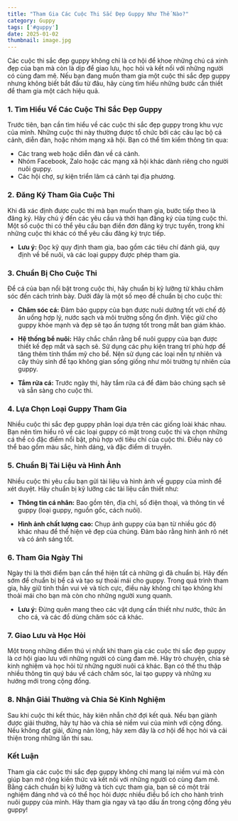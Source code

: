 ```yaml
---
title: "Tham Gia Các Cuộc Thi Sắc Đẹp Guppy Như Thế Nào?"
category: Guppy
tags: ['#guppy']
date: 2025-01-02
thumbnail: image.jpg
---
```


Các cuộc thi sắc đẹp guppy không chỉ là cơ hội để khoe những chú cá xinh đẹp của bạn mà còn là dịp để giao lưu, học hỏi và kết nối với những người có cùng đam mê. Nếu bạn đang muốn tham gia một cuộc thi sắc đẹp guppy nhưng không biết bắt đầu từ đâu, hãy cùng tìm hiểu những bước cần thiết để tham gia một cách hiệu quả.

### 1. **Tìm Hiểu Về Các Cuộc Thi Sắc Đẹp Guppy**
Trước tiên, bạn cần tìm hiểu về các cuộc thi sắc đẹp guppy trong khu vực của mình. Những cuộc thi này thường được tổ chức bởi các câu lạc bộ cá cảnh, diễn đàn, hoặc nhóm mạng xã hội. Bạn có thể tìm kiếm thông tin qua:

- Các trang web hoặc diễn đàn về cá cảnh.
- Nhóm Facebook, Zalo hoặc các mạng xã hội khác dành riêng cho người nuôi guppy.
- Các hội chợ, sự kiện triển lãm cá cảnh tại địa phương.

### 2. **Đăng Ký Tham Gia Cuộc Thi**
Khi đã xác định được cuộc thi mà bạn muốn tham gia, bước tiếp theo là đăng ký. Hãy chú ý đến các yêu cầu và thời hạn đăng ký của từng cuộc thi. Một số cuộc thi có thể yêu cầu bạn điền đơn đăng ký trực tuyến, trong khi những cuộc thi khác có thể yêu cầu đăng ký trực tiếp.

- **Lưu ý:** Đọc kỹ quy định tham gia, bao gồm các tiêu chí đánh giá, quy định về bể nuôi, và các loại guppy được phép tham gia.

### 3. **Chuẩn Bị Cho Cuộc Thi**
Để cá của bạn nổi bật trong cuộc thi, hãy chuẩn bị kỹ lưỡng từ khâu chăm sóc đến cách trình bày. Dưới đây là một số mẹo để chuẩn bị cho cuộc thi:

- **Chăm sóc cá:** Đảm bảo guppy của bạn được nuôi dưỡng tốt với chế độ ăn uống hợp lý, nước sạch và môi trường sống ổn định. Việc giữ cho guppy khỏe mạnh và đẹp sẽ tạo ấn tượng tốt trong mắt ban giám khảo.
  
- **Hệ thống bể nuôi:** Hãy chắc chắn rằng bể nuôi guppy của bạn được thiết kế đẹp mắt và sạch sẽ. Sử dụng các phụ kiện trang trí phù hợp để tăng thêm tính thẩm mỹ cho bể. Nên sử dụng các loại nền tự nhiên và cây thủy sinh để tạo không gian sống giống như môi trường tự nhiên của guppy.

- **Tắm rửa cá:** Trước ngày thi, hãy tắm rửa cá để đảm bảo chúng sạch sẽ và sẵn sàng cho cuộc thi.

### 4. **Lựa Chọn Loại Guppy Tham Gia**
Nhiều cuộc thi sắc đẹp guppy phân loại dựa trên các giống loài khác nhau. Bạn nên tìm hiểu rõ về các loại guppy có mặt trong cuộc thi và chọn những cá thể có đặc điểm nổi bật, phù hợp với tiêu chí của cuộc thi. Điều này có thể bao gồm màu sắc, hình dáng, và đặc điểm di truyền.

### 5. **Chuẩn Bị Tài Liệu và Hình Ảnh**
Nhiều cuộc thi yêu cầu bạn gửi tài liệu và hình ảnh về guppy của mình để xét duyệt. Hãy chuẩn bị kỹ lưỡng các tài liệu cần thiết như:

- **Thông tin cá nhân:** Bao gồm tên, địa chỉ, số điện thoại, và thông tin về guppy (loại guppy, nguồn gốc, cách nuôi).

- **Hình ảnh chất lượng cao:** Chụp ảnh guppy của bạn từ nhiều góc độ khác nhau để thể hiện vẻ đẹp của chúng. Đảm bảo rằng hình ảnh rõ nét và có ánh sáng tốt.

### 6. **Tham Gia Ngày Thi**
Ngày thi là thời điểm bạn cần thể hiện tất cả những gì đã chuẩn bị. Hãy đến sớm để chuẩn bị bể cá và tạo sự thoải mái cho guppy. Trong quá trình tham gia, hãy giữ tinh thần vui vẻ và tích cực, điều này không chỉ tạo không khí thoải mái cho bạn mà còn cho những người xung quanh.

- **Lưu ý:** Đừng quên mang theo các vật dụng cần thiết như nước, thức ăn cho cá, và các đồ dùng chăm sóc cá khác.

### 7. **Giao Lưu và Học Hỏi**
Một trong những điểm thú vị nhất khi tham gia các cuộc thi sắc đẹp guppy là cơ hội giao lưu với những người có cùng đam mê. Hãy trò chuyện, chia sẻ kinh nghiệm và học hỏi từ những người nuôi cá khác. Bạn có thể thu thập nhiều thông tin quý báu về cách chăm sóc, lai tạo guppy và những xu hướng mới trong cộng đồng.

### 8. **Nhận Giải Thưởng và Chia Sẻ Kinh Nghiệm**
Sau khi cuộc thi kết thúc, hãy kiên nhẫn chờ đợi kết quả. Nếu bạn giành được giải thưởng, hãy tự hào và chia sẻ niềm vui của mình với cộng đồng. Nếu không đạt giải, đừng nản lòng, hãy xem đây là cơ hội để học hỏi và cải thiện trong những lần thi sau.

### Kết Luận
Tham gia các cuộc thi sắc đẹp guppy không chỉ mang lại niềm vui mà còn giúp bạn mở rộng kiến thức và kết nối với những người có cùng đam mê. Bằng cách chuẩn bị kỹ lưỡng và tích cực tham gia, bạn sẽ có một trải nghiệm đáng nhớ và có thể học hỏi được nhiều điều bổ ích cho hành trình nuôi guppy của mình. Hãy tham gia ngay và tạo dấu ấn trong cộng đồng yêu guppy!